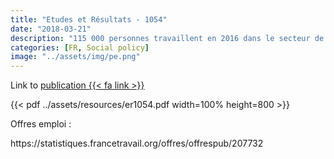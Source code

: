 ```yaml
---
title: "Etudes et Résultats - 1054"
date: "2018-03-21"
description: "115 000 personnes travaillent en 2016 dans le secteur de l'action sociale et médico-sociale des départements"
categories: [FR, Social policy]
image: "../assets/img/pe.png"
---
```


Link to [publication {{< fa link >}}](https://drees.solidarites-sante.gouv.fr/publications/etudes-et-resultats/115-000-personnes-travaillent-en-2016-dans-le-secteur-de-laction)

{{< pdf ../assets/resources/er1054.pdf width=100% height=800 >}}

Offres emploi : 

https://statistiques.francetravail.org/offres/offrespub/207732
